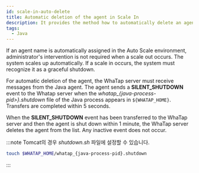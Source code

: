 ```yaml
---
id: scale-in-auto-delete
title: Automatic deletion of the agent in Scale In
description: It provides the method how to automatically delete an agent when a scale in occurs in the Auto Scale environment.
tags:
  - Java
---
```


If an agent name is automatically assigned in the Auto Scale environment, administrator's intervention is not required when a scale out occurs. The system scales up automatically. If a scale in occurs, the system must recognize it as a graceful shutdown.

For automatic deletion of the agent, the WhaTap server must receive messages from the Java agent. The agent sends a **SILENT_SHUTDOWN** event to the Whatap server when the _whatap\_{java-process-pid>}.shutdown_ file of the Java process appears in `${WHATAP_HOME}`. Transfers are completed within 5 seconds.

When the **SILENT_SHUTDOWN** event has been transferred to the WhaTap server and then the agent is shut down within 1 minute, the WhaTap server deletes the agent from the list. Any inactive event does not occur.

:::note
Tomcat의 경우 _shutdown.sh_ 파일에 설정할 수 있습니다.

```bash title=$TOMCAT_HOME/bin/shutdown.sh
touch $WHATAP_HOME/whatap_{java-process-pid}.shutdown
```

<!-- 관련 https://desk.channel.io/#/channels/6280/user_chats/63bfcb1a3962bededb99 -->

:::
